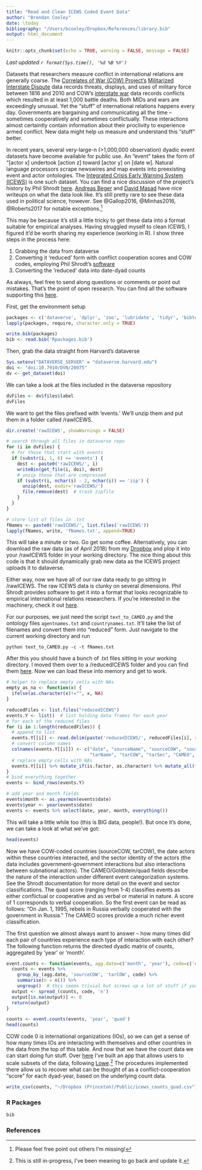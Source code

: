 ```yaml
---
title: "Read and Clean ICEWS Coded Event Data"
author: "Brendan Cooley"
date: \today
bibliography: "/Users/bcooley/Dropbox/References/library.bib"
output: html_document
---
```


```r
knitr::opts_chunk$set(echo = TRUE, warning = FALSE, message = FALSE)
```

*Last updated `r format(Sys.time(), '%d %B %Y')`*

Datasets that researchers measure conflict in international relations are generally coarse. The [Correlates of War (COW) Project's](http://www.correlatesofwar.org/) [Militarized Interstate Dispute](http://www.correlatesofwar.org/data-sets/MIDs) data records threats, displays, and uses of military force between 1816 and 2010 and COW's [interstate war](http://cow.dss.ucdavis.edu/data-sets/COW-war) data records conflicts which resulted in at least 1,000 battle deaths. Both MIDs and wars are exceedingly unusual. Yet the "stuff" of international relations happens every day. Governments are bargaining and communicating all the time -- sometimes cooperatively and sometimes conflictually. These interactions almost certaintly contain information about their proclivity to experience armed conflict. New data might help us measure and understand this "stuff" better. 

In recent years, several very-large-n (>1,000,000 observation) dyadic event datasets have become available for public use. An "event" takes the form of "[actor x] undertook [action z] toward [actor y] on [date w]. Natural language processors scrape newswires and map events into preexisting event and actor ontologies. The [Integrated Crisis Early Warning System (ICEWS)](https://dataverse.harvard.edu/dataverse/icews) is one such dataset. You can find a nice discussion of the project's history by Phil Shrodt [here](https://asecondmouse.wordpress.com/2015/03/30/seven-observations-on-the-newly-released-icews-data/). [Andreas Beger](https://andybeger.com/2015/04/08/public-icews-data/) and [David Masad](http://nbviewer.jupyter.org/gist/dmasad/f79ce5abfd4fb61d253b) have nice writeups on what the data look like. It's still pretty rare to see these data used in political science, however. See @Gallop2016, @Minhas2016, @Roberts2017 for notable exceptions.^[Please feel free point out others I'm missing!]

This may be because it's still a little tricky to get these data into a format suitable for empirical analyses. Having struggled myself to clean ICEWS, I figured it'd be worth sharing my experience (working in R). I show three steps in the process here:

1. Grabbing the data from dataverse
2. Converting it 'reduced' form with conflict cooperation scores and COW codes, employing Phil Shrodt's [software](https://github.com/openeventdata/text_to_CAMEO/)
3. Converting the 'reduced' data into date-dyad counts

As always, feel free to send along questions or comments or point out mistakes. That's the point of open research. You can find all the software supporting this [here](https://github.com/brendancooley/icews-clean).

First, get the environment setup
```r
packages <- c('dataverse', 'dplyr', 'zoo', 'lubridate', 'tidyr', 'bibtex', 'knitcitations')
lapply(packages, require, character.only = TRUE)

write.bib(packages)
bib <- read.bib('Rpackages.bib')
```

Then, grab the data straight from Harvard's dataverse
```r
Sys.setenv("DATAVERSE_SERVER" = "dataverse.harvard.edu")
doi <- "doi:10.7910/DVN/28075"
dv <- get_dataset(doi)
```

We can take a look at the files included in the dataverse repository
```r
dvFiles <- dv$files$label
dvFiles
```

We want to get the files prefixed with 'events.' We'll unzip them and put them in a folder called /rawICEWS.
```r
dir.create('rawICEWS', showWarnings = FALSE)

# search through all files in dataverse repo
for (i in dvFiles) {
  # for those that start with events
  if (substr(i, 1, 6) == 'events') {
    dest <- paste0('rawICEWS/', i)
    writeBin(get_file(i, doi), dest)
    # unzip those that are compressed
    if (substr(i, nchar(i) - 2, nchar(i)) == 'zip') {
      unzip(dest, exdir='rawICEWS/')
      file.remove(dest)  # trash zipfile
    }
  }
}

# store list of files in .txt
fNames <- paste0('rawICEWS/', list.files('rawICEWS'))
lapply(fNames, write, 'fNames.txt', append=TRUE)
```

This will take a minute or two. Go get some coffee. Alternatively, you can download the raw data (as of April 2018) from my [Dropbox](https://www.dropbox.com/sh/94coknnsbxjds7b/AABMEsxH6jVlDLRygQn0xRtha?dl=0) and plop it into your /rawICEWS folder in your working directory. The nice thing about this code is that it should dynamically grab new data as the ICEWS project uploads it to dataverse.

Either way, now we have all of our raw data ready to go sitting in /rawICEWS. The raw ICEWS data is clunky on several dimensions. Phil Shrodt provides software to get it into a format that looks recognizable to empirical international relations researchers. If you're interested in the machinery, check it out [here](https://github.com/openeventdata/text_to_CAMEO).

For our purposes, we just need the script `text_to_CAMEO.py` and the ontology files `agentnames.txt` and `countrynames.txt`. It'll take the list of filenames and convert them into "reduced" form. Just navigate to the current working directory and run
```
python text_to_CAMEO.py -c -t fNames.txt
```

After this you should have a bunch of .txt files sitting in your working directory. I moved them over to a /reducedICEWS folder and you can find them [here](https://www.dropbox.com/sh/9h9g5944f4fd606/AADBmYvKVUCXbO7GoPZwEweOa?dl=0). Now we can load these into memory and get to work. 
```r
# helper to replace empty cells with NAs
empty_as_na <- function(x) {
  ifelse(as.character(x)!="", x, NA)
}

reducedFiles <- list.files("reducedICEWS")
events.Y <- list()  # list holding data frames for each year
# for each of the reduced files
for (i in 1:length(reducedFiles)) {
  # append to list
  events.Y[[i]] <- read.delim(paste('reducedICEWS/', reducedFiles[i], sep=""), header = F)
  # convert column names
  colnames(events.Y[[i]]) <- c("date", "sourceName", "sourceCOW", "sourceSec",
                               "tarName", "tarCOW", "tarSec", "CAMEO", "Goldstein", "quad")
  # replace empty cells with NAs
  events.Y[[i]] %>% mutate_if(is.factor, as.character) %>% mutate_all(funs(empty_as_na)) %>% as_tibble() -> events.Y[[i]]
}
# bind everything together
events <- bind_rows(events.Y)

# add year and month fields
events$month <- as.yearmon(events$date)
events$year <- year(events$date)
events <- events %>% select(date, year, month, everything())
```

This will take a little while too (this is BIG data, people!). But once it's done, we can take a look at what we've got:
```r
head(events)
```

Now we have COW-coded countries (sourceCOW, tarCOW), the date actors within these countries interacted, and the sector identity of the actors (the data includes government-government interactions but also interactions between subnational actors). The CAMEO/Goldstein/quad fields describe the nature of the interaction under different event categorization systems. See the Shrodt documentation for more detail on the event and sector classifications. The quad score (ranging from 1-4) classifies events as either conflictual or cooperative and as verbal or material in nature. A score of 1 corresponds to verbal cooperation. So the first event can be read as follows: "On Jan. 1, 1995, rebels in Russia verbally cooperated with the government in Russia." The CAMEO scores provide a much richer event classification.

The first question we almost always want to answer -- how many times did each pair of countries experience each type of interaction with each other? The following function returns the directed dyadic matrix of counts, aggregated by 'year' or 'month'.
```r
event.counts <- function(events, agg.date=c('month', 'year'), code=c('quad', 'CAMEO')) {
  counts <- events %>%
    group_by_(agg.date, 'sourceCOW', 'tarCOW', code) %>%
    summarise(n = n()) %>%
    ungroup()  # this seems trivial but screws up a lot of stuff if you don't do it
  output <- spread_(counts, code, 'n')
  output[is.na(output)] <- 0
  return(output)
}

counts <- event.counts(events, 'year', 'quad')
head(counts)
```

COW code 0 is international organizations (IOs), so we can get a sense of how many times IOs are interacting with themselves and other countries in the data from the top of this table. And now that we have the count data we can start doing fun stuff. Over [here](https://github.com/brendancooley/icews-explorer) I've built an app that allows users to scale subsets of the data, following [Lowe](http://dl.conjugateprior.org/preprints/mmfed.pdf).^[This is still in-progress, I've been meaning to go back and update it.] The procedures implemented there allow us to recover what can be thought of as a conflict-cooperation "score" for each dyad-year, based on the underlying count data.

```r
write_csv(counts, "~/Dropbox (Princeton)/Public/icews_counts_quad.csv")
```

### R Packages

```r
bib
```

### References